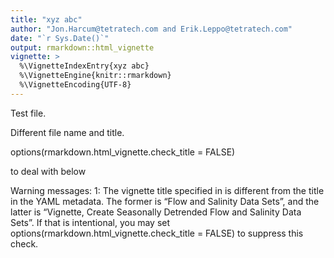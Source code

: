 ```yaml
---
title: "xyz abc"
author: "Jon.Harcum@tetratech.com and Erik.Leppo@tetratech.com"
date: "`r Sys.Date()`"
output: rmarkdown::html_vignette
vignette: >
  %\VignetteIndexEntry{xyz abc}
  %\VignetteEngine{knitr::rmarkdown}
  %\VignetteEncoding{UTF-8}
---
```


Test file.

Different file name and title.

options(rmarkdown.html_vignette.check_title = FALSE)

to deal with below

Warning messages:
1: The vignette title specified in \VignetteIndexEntry{} is different from the title in the YAML metadata. The former is "Flow and Salinity Data Sets", and the latter is "Vignette, Create Seasonally Detrended Flow and Salinity Data Sets". If that is intentional, you may set options(rmarkdown.html_vignette.check_title = FALSE) to suppress this check.

